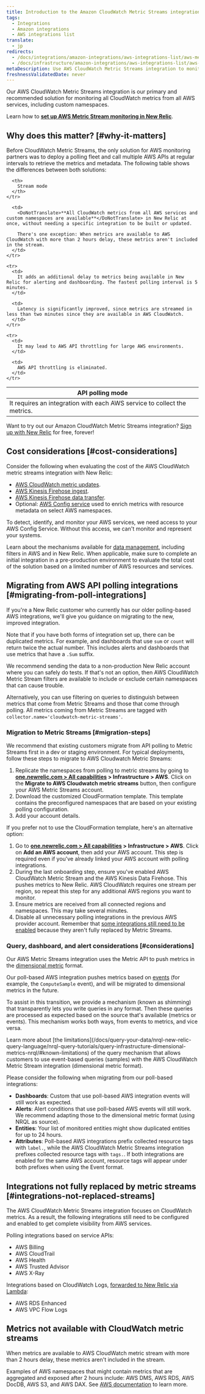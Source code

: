 ```yaml
---
title: Introduction to the Amazon CloudWatch Metric Streams integration
tags:
  - Integrations
  - Amazon integrations
  - AWS integrations list
translate:
  - jp
redirects:
  - /docs/integrations/amazon-integrations/aws-integrations-list/aws-metric-stream
  - /docs/infrastructure/amazon-integrations/aws-integrations-list/aws-metric-stream
metaDescription: Use AWS CloudWatch Metric Streams integration to monitor all CloudWatch metrics from all AWS services.
freshnessValidatedDate: never
---
```


Our AWS CloudWatch Metric Streams integration is our primary and recommended solution for monitoring all CloudWatch metrics from all AWS services, including custom namespaces.

Learn how to <DoNotTranslate>**[set up AWS Metric Stream monitoring in New Relic](/docs/infrastructure/amazon-integrations/connect/aws-metric-stream-setup)**</DoNotTranslate>.

## Why does this matter? [#why-it-matters]

Before CloudWatch Metric Streams, the only solution for AWS monitoring partners was to deploy a polling fleet and call multiple AWS APIs at regular intervals to retrieve the metrics and metadata. The following table shows the differences between both solutions:

<table>
  <thead>
    <tr>
      <th>
        API polling mode
      </th>

      <th>
        Stream mode
      </th>
    </tr>
  </thead>

  <tbody>
    <tr>
      <td>
        It requires an integration with each AWS service to collect the metrics.
      </td>

      <td>
        <DoNotTranslate>**All CloudWatch metrics from all AWS services and custom namespaces are available**</DoNotTranslate> in New Relic at once, without needing a specific integration to be built or updated.

        There's one exception: When metrics are available to AWS CloudWatch with more than 2 hours delay, these metrics aren't included in the stream.
      </td>
    </tr>

    <tr>
      <td>
        It adds an additional delay to metrics being available in New Relic for alerting and dashboarding. The fastest polling interval is 5 minutes.
      </td>

      <td>
        Latency is significantly improved, since metrics are streamed in less than two minutes since they are available in AWS CloudWatch.
      </td>
    </tr>

    <tr>
      <td>
        It may lead to AWS API throttling for large AWS environments.
      </td>

      <td>
        AWS API throttling is eliminated.
      </td>
    </tr>
  </tbody>
</table>

Want to try out our Amazon CloudWatch Metric Streams integration? [Sign up with New Relic](https://newrelic.com/signup) for free, forever!

## Cost considerations [#cost-considerations]

Consider the following when evaluating the cost of the AWS CloudWatch metric streams integration with New Relic:

* [AWS CloudWatch metric updates](https://aws.amazon.com/cloudwatch/pricing/).
* [AWS Kinesis Firehose ingest](https://aws.amazon.com/kinesis/data-firehose/pricing/).
* [AWS Kinesis Firehose data transfer](https://aws.amazon.com/kinesis/data-firehose/pricing/).
* Optional: [AWS Config service](https://aws.amazon.com/config/pricing/) used to enrich metrics with resource metadata on select AWS namespaces.

<Callout variant="tip">
To detect, identify, and monitor your AWS services, we need access to your AWS Config Service. Without this access, we can't monitor and represent your systems.
</Callout>

Learn about the mechanisms available for [data management](/docs/infrastructure/amazon-integrations/connect/aws-metric-stream-setup#manage-data), including filters in AWS and in New Relic. When applicable, make sure to complete an initial integration in a pre-production environment to evaluate the total cost of the solution based on a limited number of AWS resources and services.

## Migrating from AWS API polling integrations [#migrating-from-poll-integrations]

If you're a New Relic customer who currently has our older polling-based AWS integrations, we'll give you guidance on migrating to the new, improved integration. 

Note that if you have both forms of integration set up, there can be duplicated metrics. For example, <InlinePopover type="alerts" /> and dashboards that use `sum` or `count` will return twice the actual number. This includes alerts and dashboards that use metrics that have a `.Sum` suffix.

We recommend sending the data to a non-production New Relic account where you can safely do tests. If that's not an option, then AWS CloudWatch Metric Stream filters are available to include or exclude certain namespaces that can cause trouble.

Alternatively, you can use filtering on queries to distinguish between metrics that come from Metric Streams and those that come through polling. All metrics coming from Metric Streams are tagged with `collector.name='cloudwatch-metric-streams'`.

### Migration to Metric Streams [#migration-steps]

We recommend that existing customers migrate from API polling to Metric Streams first in a dev or staging environment. For typical deployments, follow these steps to migrate to AWS Cloudwatch Metric Streams:  

1. Replicate the namespaces from polling to metric streams by going to <DoNotTranslate>**[one.newrelic.com > All capabilities](https://one.newrelic.com/all-capabilities) > Infrastructure > AWS**</DoNotTranslate>. Click on the <DoNotTranslate>**Migrate to AWS Cloudwatch metric streams**</DoNotTranslate> button, then configure your AWS Metric Streams account. 
2. Download the customized CloudFormation template. This template contains the preconfigured namespaces that are based on your existing polling configuration.
3. Add your account details. 

If you prefer not to use the CloudFormation template, here's an alternative option:

1. Go to <DoNotTranslate>**[one.newrelic.com > All capabilities](https://one.newrelic.com/all-capabilities) > Infrastructure > AWS**</DoNotTranslate>. Click on <DoNotTranslate>**Add an AWS account**</DoNotTranslate>, then add your AWS account. This step is required even if you've already linked your AWS account with polling integrations.
2. During the last onboarding step, ensure you've enabled AWS CloudWatch Metric Stream and the AWS Kinesis Data Firehose. This pushes metrics to New Relic. AWS CloudWatch requires one stream per region, so repeat this step for any additional AWS regions you want to monitor.
3. Ensure metrics are received from all connected regions and namespaces. This may take several minutes.
4. Disable all unnecessary polling integrations in the previous AWS provider account. Remember that [some integrations still need to be enabled](/docs/infrastructure/amazon-integrations/connect/aws-metric-stream#integrations-not-replaced-streams) because they aren't fully replaced by Metric Streams.

### Query, dashboard, and alert considerations [#considerations]

Our AWS Metric Streams integration uses the Metric API to push metrics in the [dimensional metric](/docs/data-apis/understand-data/new-relic-data-types/#dimensional-metrics) format.

Our poll-based AWS integration pushes metrics based on [events](/docs/data-apis/understand-data/new-relic-data-types/#events-new-relic) (for example, the `ComputeSample` event), and will be migrated to dimensional metrics in the future.

To assist in this transition, we provide a mechanism (known as shimming) that transparently lets you write queries in any format. Then these queries are processed as expected based on the source that's available (metrics or events). This mechanism works both ways, from events to metrics, and vice versa.

<Callout variant="tip">
Learn more about [the limitations](/docs/query-your-data/nrql-new-relic-query-language/nrql-query-tutorials/query-infrastructure-dimensional-metrics-nrql/#known-limitations) of the query mechanism that allows customers to use event-based queries (samples) with the AWS CloudWatch Metric Stream integration (dimensional metric format).
</Callout>

Please consider the following when migrating from our poll-based integrations:

* <DoNotTranslate>**Dashboards**</DoNotTranslate>: Custom <InlinePopover type="dashboards" /> that use poll-based AWS integration events will still work as expected.
* <DoNotTranslate>**Alerts**</DoNotTranslate>: Alert conditions that use poll-based AWS events will still work. We recommend adapting those to the dimensional metric format (using NRQL as source).
* <DoNotTranslate>**Entities**</DoNotTranslate>: Your list of monitored entities might show duplicated entities for up to 24 hours.
* <DoNotTranslate>**Attributes**</DoNotTranslate>: Poll-based AWS integrations prefix collected resource tags with `label.`, while the AWS CloudWatch Metric Streams integration prefixes collected resource tags with `tags.`. If both integrations are enabled for the same AWS account, resource tags will appear under both prefixes when using the Event format.

## Integrations not fully replaced by metric streams [#integrations-not-replaced-streams]

The AWS CloudWatch Metric Streams integration focuses on CloudWatch metrics. As a result, the following integrations still need to be configured and enabled to get complete visibility from AWS services.

Polling integrations based on service APIs:

* AWS Billing
* AWS CloudTrail
* AWS Health
* AWS Trusted Advisor
* AWS X-Ray

Integrations based on CloudWatch Logs, [forwarded to New Relic via Lambda](/docs/logs/forward-logs/aws-lambda-sending-cloudwatch-logs):

* AWS RDS Enhanced
* AWS VPC Flow Logs

## Metrics not available with CloudWatch metric streams

When metrics are available to AWS CloudWatch metric stream with more than 2 hours delay, these metrics aren't included in the stream.

Examples of AWS namespaces that might contain metrics that are aggregated and exposed after 2 hours include: AWS DMS, AWS RDS, AWS DocDB, AWS S3, and AWS DAX.
See [AWS documentation](https://docs.aws.amazon.com/AmazonCloudWatch/latest/monitoring/CloudWatch-metric-streams-setup.html) to learn more.
